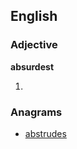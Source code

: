 ==English==

===Adjective===
'''absurdest'''
# {{superlative of|absurd}}

===Anagrams===
* [[abstrudes#English|abstrudes]]